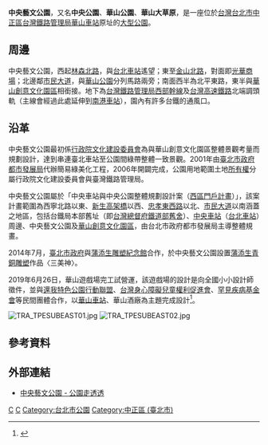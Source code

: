 {{Infobox park
| name = 中央藝文公園
| alt_name = 
| native_name = Central Culture Park
| native_name_lang = zh
| image = Taipei_Central_Park_1.JPG
| image_size = 250px
| image_alt = 
| image_caption = 中央藝文公園
| map = 
| map_alt = 
| map_width = 
| map_caption = 
| relief = 
| label = 
| label_position = 
| mark = 
| mark_width =
| type = [[公園|公園]]
| motto = 
| location = [[臺北市|臺北市]][[中正區_(臺北市)|中正區]]北平東路30號
| nearest_city =
| nearest_town = 
| grid_ref_UK = 
| grid_ref_Ireland = 
| coordinates = 
| coords_ref = 
| area =26,700 平方公尺
| elevation = 
| authorized =
| created =2005年
| established =
| designated =
| opened =
| opening =
| closed =
| founder = 
| designer = 
| etymology =  
| owner =[[臺北市政府工務局公園路燈工程管理處|臺北市政府工務局公園路燈工程管理處]]青年公園管理所
| administrator =
| manager =
| operator =
| visitation_num = 
| visitation_year = 
| visitation_ref = 
| open =
| status =全年開放
| awards = 
| camp_sites = 
| hiking_trails = 
| paths = 
| terrain =
| habitat = 
| water = 
| plants = 
| vegetation = 
| species = 
| collections = 
| designation = 
| disturbance = 
| budget = 
| parking =
| publictransit = {{板南線}}[[善導寺站|善導寺站]]
| transport = 
| free_label = 
| free_data = 
| other_info = 
| facilities = 
| website =
| embedded = 
| child = 
}}

'''中央藝文公園'''，又名'''中央公園'''、'''華山公園'''、'''華山大草原'''，是一座位於[[台灣|台灣]][[台北市|台北市]][[中正區_(臺北市)|中正區]][[台灣鐵路管理局|台灣鐵路管理局]][[華山車站_(台灣)|華山車站]]原址的[[公園|大型公園]]。

==周邊==

中央藝文公園，西起[[林森北路|林森北路]]，與[[台北車站|台北車站]]遙望；東至[[金山北路|金山北路]]，對面即[[光華商場|光華商場]]；北邊鄰[[市民大道|市民大道]]，與[[華山公園|華山公園]]分列馬路兩旁；南面西半為北平東路，東半與[[華山創意文化園區|華山創意文化園區]]相銜接。地下為[[台灣鐵路管理局|台灣鐵路管理局]][[西部幹線|西部幹線]]及[[台灣高速鐵路|台灣高速鐵路]]北端調頭軌（主線會經過此處延伸到[[南港車站|南港車站]]），園內有許多台鐵的通風口。

==沿革==
中央藝文公園最初係[[行政院文化建設委員會|行政院文化建設委員會]]為與華山創意文化園區整體景觀考量而規劃設計，達到串連臺北車站至公園間綠帶整體一致景觀。2001年由[[臺北市政府都市發展局|臺北市政府都市發展局]]代辦簡易綠美化工程，2006年開闢完成，公園用地範圍土地[[所有權|所有權]]分屬行政院文化建設委員會與臺灣鐵路管理局。

中央藝文公園屬於「中央車站與中央公園整體規劃設計案（[[西區門戶計畫|西區門戶計畫]]）」，該案計畫範圍為西寧北路以東、[[新生高架橋|新生高架橋]]以西、[[忠孝東路|忠孝東]][[忠孝西路|西路]]以北、[[市民大道|市民大道]]以南涵蓋之地區，包括台鐵局本部舊址（即[[臺灣總督府交通局鐵道部_(文化資產)|台灣總督府鐵道部舊舍]]）、[[中央車站|中央車站]]（[[臺北車站|台北車站]]）周邊、中央藝文公園及[[華山創意文化園區|華山創意文化園區]]，由台北市政府都市發展局主導整體規畫。

2014年7月，[[臺北市政府|臺北市政府]]與[[蒲添生雕塑紀念館|蒲添生雕塑紀念館]]合作，於中央藝文公園設置[[蒲添生|蒲添生]][[青銅雕塑|青銅雕塑]]作品〈三美神〉。

2019年6月26日，華山遊戲場完工試營運，該遊戲場的設計是向全國小小設計師徵件，並與[[還我特色公園行動聯盟|還我特色公園行動聯盟]]、[[台灣身心障礙兒童權利促進會|台灣身心障礙兒童權利促進會]]、[[罕見疾病基金會|罕見疾病基金會]]等民間團體合作，以[[華山車站_(台灣)|華山車站]]、華山酒廠為主題完成設計<ref>{{cite news |title=「華山遊戲場」26日試營！煙囪遊戲塔7設施由小朋友設計 |url=https://travel.ettoday.net/article/1475095.htm |work=[[ETtoday新聞雲|ETtoday新聞雲]] |date=2019-06-25 |accessdate=2021-05-06 |archive-date=2021-05-06 |archive-url=https://web.archive.org/web/20210506140844/https://travel.ettoday.net/article/1475095.htm |dead-url=no }}</ref>。

[[File:TRA_TPESUBEAST01.jpg|thumb]]
[[File:TRA_TPESUBEAST02.jpg|thumb]]

==參考資料==
{{reflist}}

==外部連結==
*[https://parks.taipei/parks/m2/pkl_parks_m2C.php?sid=465 中央藝文公園 - 公園走透透] {{Wayback|url=https://parks.taipei/parks/m2/pkl_parks_m2C.php?sid=465 |date=20210612113145 }}
{{DEFAULTSORT:Central}}
{{Portal bar|臺灣|臺北|文化|自然|園藝|建築}}
[[Category:2005年台灣建立|C]]
[[Category:2005年完工公園|C]]
[[Category:台北市公園|Category:台北市公園]]
[[Category:中正區_(臺北市)|Category:中正區 (臺北市)]]